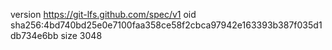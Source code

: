 version https://git-lfs.github.com/spec/v1
oid sha256:4bd740bd25e0e7100faa358ce58f2cbca97942e163393b387f035d1db734e6bb
size 3048
